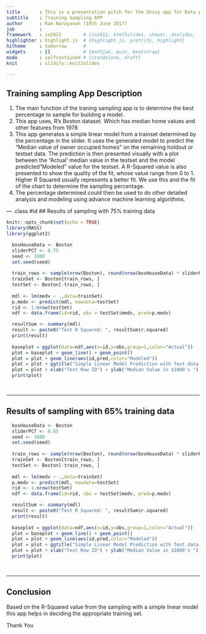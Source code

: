```yaml
---
title       : This is a presentation pitch for the Shiny app for Data product                  project
subtitle    : Training Sampling APP
author      : Ram Narayanan (18th June 2017)
job         : 
framework   : io2012        # {io2012, html5slides, shower, dzslides, ...}
highlighter : highlight.js  # {highlight.js, prettify, highlight}
hitheme     : tomorrow      # 
widgets     : []            # {mathjax, quiz, bootstrap}
mode        : selfcontained # {standalone, draft}
knit        : slidify::knit2slides

---
```


## Training sampling App Description

1. The main function of the traning sampling app is to determine the best percentage to sample for building a model.  
2. This app uses, R's Boston dataset. Which has median home values and other 
   features from 1978
3. This app generates a simple linear model from a trainset determined by the percentage in the slider. It uses
   the generated model to predict the "Median value of owner occupied homes" on the remaining holdout or testset data.
   The prediction is then presented visually with a plot between the "Actual' median value in the testset and the
   model predicted "Modeled" value for the testset.
   A R-Squared value is also presented to show the quality of the fit, whose value range from 0 to 1. Higher R Squared
   usually represents a better fit. We use this and the fit of the chart to determine the sampling percentage.
4. The percentage determined could then be used to do other detailed analysis and modeling using advance machine learning algorithms.   

--- .class #id 
## Results of sampling with 75% training data

```r
knitr::opts_chunk$set(echo = TRUE)
library(MASS)
library(ggplot2)
```

```r
  
  bosHouseData <- Boston
  sliderPCT <- 0.75
  seed <- 1000
  set.seed(seed)
  
  train_rows <- sample(nrow(Boston), round(nrow(bosHouseData) * sliderPCT))
  trainSet <- Boston[train_rows, ]
  testSet <- Boston[-train_rows, ]
  
  mdl <- lm(medv ~ .,data=trainSet)
  p.medv <- predict(mdl, newdata=testSet)
  rid <- 1:nrow(testSet)
  ndf <- data.frame(id=rid, obs = testSet$medv, pred=p.medv)

  resultSum <- summary(mdl)
  result <- paste0("Test R Squared: ", resultSum$r.squared)
  print(result)
  
  baseplot = ggplot(data=ndf,aes(x=id,y=obs,group=1,color="Actual"))
  plot = baseplot + geom_line() + geom_point()
  plot = plot + geom_line(aes(id,pred,color="Modeled"))
  plot = plot + ggtitle("Simple Linear Model Prediction with Test data, of Median home value in Boston")
  plot = plot + xlab("Test Row ID") + ylab("Median Value in $1000's ")
  print(plot)

  
```

---

## Results of sampling with 65% training data 
```r
  
  bosHouseData <- Boston
  sliderPCT <- 0.65
  seed <- 1000
  set.seed(seed)
  
  train_rows <- sample(nrow(Boston), round(nrow(bosHouseData) * sliderPCT))
  trainSet <- Boston[train_rows, ]
  testSet <- Boston[-train_rows, ]
  
  mdl <- lm(medv ~ .,data=trainSet)
  p.medv <- predict(mdl, newdata=testSet)
  rid <- 1:nrow(testSet)
  ndf <- data.frame(id=rid, obs = testSet$medv, pred=p.medv)

  resultSum <- summary(mdl)
  result <- paste0("Test R Squared: ", resultSum$r.squared)
  print(result)
  
  baseplot = ggplot(data=ndf,aes(x=id,y=obs,group=1,color="Actual"))
  plot = baseplot + geom_line() + geom_point()
  plot = plot + geom_line(aes(id,pred,color="Modeled"))
  plot = plot + ggtitle("Simple Linear Model Prediction with Test data, of Median home value in Boston")
  plot = plot + xlab("Test Row ID") + ylab("Median Value in $1000's ")
  print(plot)

  
```

---
## Conclusion
Based on the R-Squared value from the sampling with a simple linear
model this app helps in deciding the appropriate training set.

Thank You
